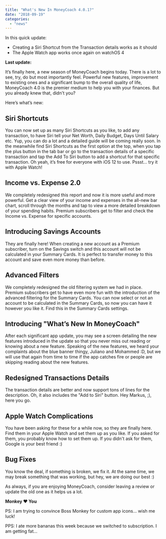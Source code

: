 ```yaml
---
title: "What's New In MoneyCoach 4.0.1?"
date: "2018-09-19"
categories: 
  - "news"
---
```


In this quick update:

- Creating a Siri Shortcut from the Transaction details works as it should
- The Apple Watch app works once again on watchOS 4 

**Last update:**

It’s finally here, a new season of MoneyCoach begins today. There is a lot to see, try, do but most importantly feel. Powerful new features, improvement to existing ones and a significant bump to the overall quality of life, MoneyCoach 4.0 is the premier medium to help you with your finances. But you already knew that, didn't you?

Here’s what’s new:

## Siri Shortcuts

You can now set up as many Siri Shortcuts as you like, to add any transaction, to have Siri tell your Net Worth, Daily Budget, Days Until Salary etc. Yup, you can do a lot and a detailed guide will be coming really soon. In the meanwhile find Siri Shortcuts as the first option at the top, when you tap the plus button in the tab bar or go to the transaction details of a specific transaction and tap the Add To Siri button to add a shortcut for that specific transaction. Oh yeah, it’s free for everyone with iOS 12 to use. Pssst… try it with Apple Watch!

## Income vs. Expense 2.0

We completely redesigned this report and now it is more useful and more powerful. Get a clear view of your income and expenses in the all-new bar chart, scroll through the months and tap to view a more detailed breakdown of your spending habits. Premium subscribers get to filter and check the Income vs. Expense for specific accounts.

## Introducing Savings Accounts

They are finally here! When creating a new account as a Premium subscriber, turn on the Savings switch and this account will not be calculated in your Summary Cards. It is perfect to transfer money to this account and save even more money than before.

## Advanced Filters

We completely redesigned the old filtering system we had in place. Premium subscribers get to have even more fun with the introduction of the advanced filtering for the Summary Cards. You can now select or not an account to be calculated in the Summary Cards, so now you can have it however you like it. Find this in the Summary Cards settings.

## Introducing "What’s New In MoneyCoach"

After each significant app update, you may see a screen detailing the new features introduced in the update so that you never miss out reading or knowing about a new feature. Speaking of the new features, we heard your complaints about the blue banner thingy, Juliano and Mohammed :D, but we will use that again from time to time if the app catches fire or people are skipping reading about the new features.

## Redesigned Transactions Details

The transaction details are better and now support tons of lines for the description. Oh, it also includes the "Add to Siri" button. Hey Markus, ;), here you go.

## Apple Watch Complications

You have been asking for these for a while now, so they are finally here. Find them in your Apple Watch and set them up as you like. If you asked for them, you probably know how to set them up. If you didn't ask for them, Google is your best friend :)

## Bug Fixes

You know the deal, if something is broken, we fix it. At the same time, we may break something that was working, but hey, we are doing our best :)

As always, if you are enjoying MoneyCoach, consider leaving a review or update the old one as it helps us a lot.

**Monkey ❤️ You**

PS: I am trying to convince Boss Monkey for custom app icons… wish me luck!

PPS: I ate more bananas this week because we switched to subscription. I am getting fat…
